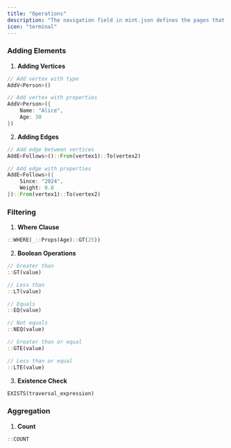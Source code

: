 ```yaml
---
title: "Operations"
description: "The navigation field in mint.json defines the pages that go in the navigation menu"
icon: "terminal"
---
```


### Adding Elements

1. **Adding Vertices**

```rust
// Add vertex with type
AddV<Person>()

// Add vertex with properties
AddV<Person>({
    Name: "Alice",
    Age: 30
})
```

2. **Adding Edges**

```rust
// Add edge between vertices
AddE<Follows>()::From(vertex1)::To(vertex2)

// Add edge with properties
AddE<Follows>({
    Since: "2024",
    Weight: 0.8
})::From(vertex1)::To(vertex2)
```

### Filtering

1. **Where Clause**

```rust
::WHERE(_::Props(Age)::GT(25))
```

2. **Boolean Operations**

```rust
// Greater than
::GT(value)

// Less than
::LT(value)

// Equals
::EQ(value)

// Not equals
::NEQ(value)

// Greater than or equal
::GTE(value)

// Less than or equal
::LTE(value)
```

3. **Existence Check**

```rust
EXISTS(traversal_expression)
```

### Aggregation

1. **Count**

```rust
::COUNT
```
